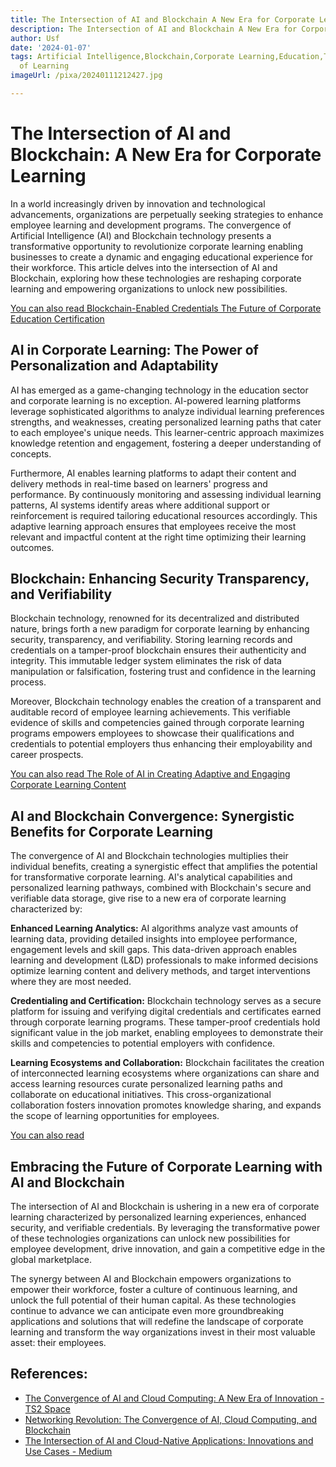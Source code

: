 ```yaml
---
title: The Intersection of AI and Blockchain A New Era for Corporate Learning
description: The Intersection of AI and Blockchain A New Era for Corporate Learning
author: Usf
date: '2024-01-07'
tags: Artificial Intelligence,Blockchain,Corporate Learning,Education,Technology,Innovation,Future
  of Learning
imageUrl: /pixa/20240111212427.jpg

---
```

# The Intersection of AI and Blockchain: A New Era for Corporate Learning

In a world increasingly driven by innovation and technological advancements, organizations are perpetually seeking strategies to enhance employee learning  and development programs. The convergence of Artificial Intelligence (AI) and Blockchain technology presents a transformative opportunity to revolutionize corporate learning enabling businesses to create a dynamic  and engaging educational experience for their workforce. This article delves into the intersection of AI and Blockchain, exploring how these technologies are reshaping corporate learning and empowering organizations to unlock new possibilities.

[You can  also read  Blockchain-Enabled Credentials The Future of  Corporate Education  Certification](Blockchain-Enabled%20Credentials%20The%20Future%20of%20Corporate%20Education%20Certification)


## AI in Corporate Learning: The Power of Personalization and Adaptability

AI has emerged as a  game-changing technology in  the education sector and corporate learning  is no exception. AI-powered learning platforms leverage sophisticated algorithms to  analyze individual learning preferences strengths, and weaknesses, creating personalized learning paths that cater to each employee's  unique needs. This learner-centric approach maximizes knowledge retention and engagement, fostering  a deeper understanding of concepts.

Furthermore, AI enables learning platforms to adapt their content and delivery methods in real-time based on learners' progress and performance. By continuously monitoring and  assessing individual learning patterns, AI systems identify areas where additional support  or reinforcement is required tailoring educational resources accordingly. This adaptive learning approach ensures that  employees receive the most relevant and impactful content at the right time optimizing  their learning outcomes.

##  Blockchain: Enhancing Security Transparency, and Verifiability

Blockchain technology, renowned for its decentralized and distributed nature,  brings forth a new paradigm for corporate learning  by enhancing security, transparency, and verifiability. Storing  learning  records and credentials on  a tamper-proof blockchain ensures their authenticity and integrity. This immutable ledger system eliminates the risk of data manipulation or falsification, fostering trust and  confidence in the  learning process.

Moreover, Blockchain technology enables the creation of a transparent and  auditable record  of employee learning achievements. This verifiable  evidence of skills and competencies gained through corporate learning programs empowers employees  to showcase their qualifications and credentials to potential employers  thus enhancing  their employability and career prospects.

[You can also  read The Role of AI in Creating Adaptive and Engaging Corporate Learning  Content](The%20Role%20of%20AI%20in%20Creating%20Adaptive%20and%20Engaging%20Corporate%20Learning%20Content)


## AI  and Blockchain Convergence:  Synergistic Benefits for Corporate Learning

The convergence of AI  and Blockchain technologies multiplies their individual benefits, creating a synergistic  effect that amplifies the potential for transformative corporate learning. AI's analytical capabilities and personalized learning pathways,  combined with Blockchain's secure and verifiable data  storage,  give rise to a new era of corporate  learning characterized by:

**Enhanced Learning Analytics:** AI algorithms analyze vast amounts  of learning data, providing detailed insights into employee  performance, engagement levels and skill gaps. This data-driven approach enables learning and development (L&D) professionals to make informed decisions  optimize learning content and delivery methods, and target interventions where they  are most needed.

**Credentialing and Certification:** Blockchain technology serves as a secure platform  for issuing and verifying digital credentials and certificates earned through corporate learning  programs. These tamper-proof  credentials hold significant  value in the job market, enabling employees to demonstrate their skills and competencies to potential employers with confidence.

**Learning  Ecosystems and Collaboration:** Blockchain facilitates the creation of interconnected learning ecosystems  where organizations can share and access learning resources curate  personalized learning paths and collaborate on educational initiatives. This cross-organizational collaboration fosters  innovation promotes knowledge  sharing, and expands  the scope of learning opportunities for employees.

[You can  also read ]()


## Embracing the Future  of Corporate Learning with AI and Blockchain

The  intersection of AI and Blockchain is ushering in a new era of corporate  learning characterized by personalized learning experiences, enhanced  security, and verifiable credentials. By leveraging the transformative power of these technologies organizations can unlock new possibilities for employee development, drive innovation, and gain a competitive edge in the global marketplace.

The synergy between AI and Blockchain  empowers organizations to empower their workforce, foster a culture of  continuous learning, and unlock the full potential of their human capital. As these  technologies continue to advance we can anticipate even more groundbreaking applications and solutions  that will redefine the  landscape of corporate learning and  transform the  way  organizations invest in their most valuable asset: their employees.

## References:
- [The Convergence of AI and Cloud Computing: A New Era of Innovation - TS2 Space](https://ts2.space/en/the-convergence-of-ai-and-cloud-computing-a-new-era-of-innovation/)
- [Networking Revolution: The Convergence of AI, Cloud Computing, and Blockchain](https://www.linkedin.com/pulse/networking-revolution-convergence-ai-cloud-computing-blockchain-ziqce?trk=article-ssr-frontend-pulse_more-articles_related-content-card)
- [The Intersection of AI and Cloud-Native Applications: Innovations and Use Cases - Medium](https://medium.com/@steve.cooper_85934/the-intersection-of-ai-and-cloud-native-applications-innovations-and-use-cases-fb5a9c94d2ce)
